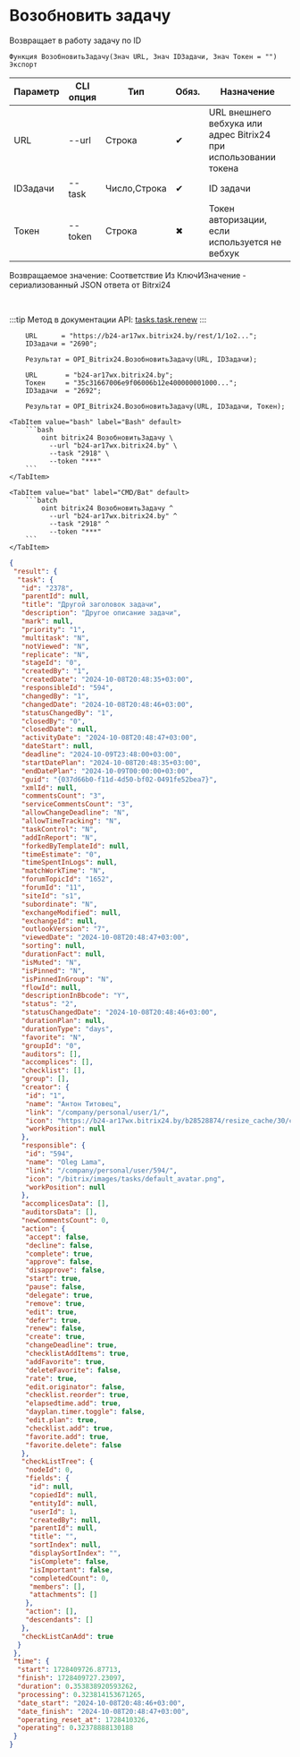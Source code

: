 ﻿---
sidebar_position: 10
---


# Возобновить задачу
 Возвращает в работу задачу по ID



`Функция ВозобновитьЗадачу(Знач URL, Знач IDЗадачи, Знач Токен = "") Экспорт`

  | Параметр | CLI опция | Тип | Обяз. | Назначение |
  |-|-|-|-|-|
  | URL | --url | Строка | &#x2714; | URL внешнего вебхука или адрес Bitrix24 при использовании токена |
  | IDЗадачи | --task | Число,Строка | &#x2714; | ID задачи |
  | Токен | --token | Строка | &#x2716; | Токен авторизации, если используется не вебхук |

  
  Возвращаемое значение:   Соответствие Из КлючИЗначение - сериализованный JSON ответа от Bitrxi24

<br/>

:::tip
Метод в документации API: [tasks.task.renew](https://dev.1c-bitrix.ru/rest_help/tasks/task/tasks/tasks_task_renew.php)
:::
<br/>


```bsl title="Пример использования для 1С:Предприятие/OneScript"
    URL      = "https://b24-ar17wx.bitrix24.by/rest/1/1o2...";
    IDЗадачи = "2690";

    Результат = OPI_Bitrix24.ВозобновитьЗадачу(URL, IDЗадачи);

    URL       = "b24-ar17wx.bitrix24.by";
    Токен     = "35c31667006e9f06006b12e400000001000...";
    IDЗадачи  = "2692";

    Результат = OPI_Bitrix24.ВозобновитьЗадачу(URL, IDЗадачи, Токен);
```
    

 <Tabs>
  
    <TabItem value="bash" label="Bash" default>
        ```bash
            oint bitrix24 ВозобновитьЗадачу \
              --url "b24-ar17wx.bitrix24.by" \
              --task "2918" \
              --token "***"
        ```
    </TabItem>
  
    <TabItem value="bat" label="CMD/Bat" default>
        ```batch
            oint bitrix24 ВозобновитьЗадачу ^
              --url "b24-ar17wx.bitrix24.by" ^
              --task "2918" ^
              --token "***"
        ```
    </TabItem>
</Tabs>


```json title="Результат"
{
 "result": {
  "task": {
   "id": "2378",
   "parentId": null,
   "title": "Другой заголовок задачи",
   "description": "Другое описание задачи",
   "mark": null,
   "priority": "1",
   "multitask": "N",
   "notViewed": "N",
   "replicate": "N",
   "stageId": "0",
   "createdBy": "1",
   "createdDate": "2024-10-08T20:48:35+03:00",
   "responsibleId": "594",
   "changedBy": "1",
   "changedDate": "2024-10-08T20:48:46+03:00",
   "statusChangedBy": "1",
   "closedBy": "0",
   "closedDate": null,
   "activityDate": "2024-10-08T20:48:47+03:00",
   "dateStart": null,
   "deadline": "2024-10-09T23:48:00+03:00",
   "startDatePlan": "2024-10-08T20:48:35+03:00",
   "endDatePlan": "2024-10-09T00:00:00+03:00",
   "guid": "{037d66b0-f11d-4d50-bf02-0491fe52bea7}",
   "xmlId": null,
   "commentsCount": "3",
   "serviceCommentsCount": "3",
   "allowChangeDeadline": "N",
   "allowTimeTracking": "N",
   "taskControl": "N",
   "addInReport": "N",
   "forkedByTemplateId": null,
   "timeEstimate": "0",
   "timeSpentInLogs": null,
   "matchWorkTime": "N",
   "forumTopicId": "1652",
   "forumId": "11",
   "siteId": "s1",
   "subordinate": "N",
   "exchangeModified": null,
   "exchangeId": null,
   "outlookVersion": "7",
   "viewedDate": "2024-10-08T20:48:47+03:00",
   "sorting": null,
   "durationFact": null,
   "isMuted": "N",
   "isPinned": "N",
   "isPinnedInGroup": "N",
   "flowId": null,
   "descriptionInBbcode": "Y",
   "status": "2",
   "statusChangedDate": "2024-10-08T20:48:46+03:00",
   "durationPlan": null,
   "durationType": "days",
   "favorite": "N",
   "groupId": "0",
   "auditors": [],
   "accomplices": [],
   "checklist": [],
   "group": [],
   "creator": {
    "id": "1",
    "name": "Антон Титовец",
    "link": "/company/personal/user/1/",
    "icon": "https://b24-ar17wx.bitrix24.by/b28528874/resize_cache/30/c0120a8d7c10d63c83e32398d1ec4d9e/main/d7e/d7e99cf556e4ab676463dae2c00ddfbb/a7e0af6899300e3c684caeca5c334d81.jpg",
    "workPosition": null
   },
   "responsible": {
    "id": "594",
    "name": "Oleg Lama",
    "link": "/company/personal/user/594/",
    "icon": "/bitrix/images/tasks/default_avatar.png",
    "workPosition": null
   },
   "accomplicesData": [],
   "auditorsData": [],
   "newCommentsCount": 0,
   "action": {
    "accept": false,
    "decline": false,
    "complete": true,
    "approve": false,
    "disapprove": false,
    "start": true,
    "pause": false,
    "delegate": true,
    "remove": true,
    "edit": true,
    "defer": true,
    "renew": false,
    "create": true,
    "changeDeadline": true,
    "checklistAddItems": true,
    "addFavorite": true,
    "deleteFavorite": false,
    "rate": true,
    "edit.originator": false,
    "checklist.reorder": true,
    "elapsedtime.add": true,
    "dayplan.timer.toggle": false,
    "edit.plan": true,
    "checklist.add": true,
    "favorite.add": true,
    "favorite.delete": false
   },
   "checkListTree": {
    "nodeId": 0,
    "fields": {
     "id": null,
     "copiedId": null,
     "entityId": null,
     "userId": 1,
     "createdBy": null,
     "parentId": null,
     "title": "",
     "sortIndex": null,
     "displaySortIndex": "",
     "isComplete": false,
     "isImportant": false,
     "completedCount": 0,
     "members": [],
     "attachments": []
    },
    "action": [],
    "descendants": []
   },
   "checkListCanAdd": true
  }
 },
 "time": {
  "start": 1728409726.87713,
  "finish": 1728409727.23097,
  "duration": 0.353838920593262,
  "processing": 0.323814153671265,
  "date_start": "2024-10-08T20:48:46+03:00",
  "date_finish": "2024-10-08T20:48:47+03:00",
  "operating_reset_at": 1728410326,
  "operating": 0.32378888130188
 }
}
```
